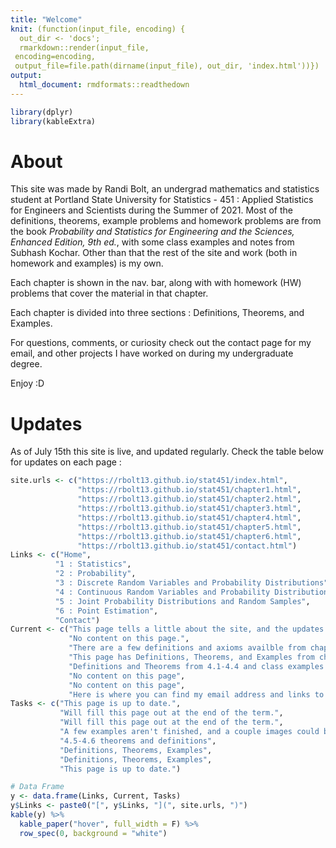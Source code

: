 ```yaml
---
title: "Welcome"
knit: (function(input_file, encoding) {
  out_dir <- 'docs';
  rmarkdown::render(input_file,
 encoding=encoding,
 output_file=file.path(dirname(input_file), out_dir, 'index.html'))})
output: 
  html_document: rmdformats::readthedown
---
```

```r
library(dplyr)
library(kableExtra)
```

# About
This site was made by Randi Bolt, an undergrad mathematics and statistics student at Portland State University for Statistics - 451 : Applied Statistics for Engineers and Scientists during the Summer of 2021. Most of the definitions,  theorems, example problems and homework problems are from the book *Probability and Statistics for Engineering and the Sciences, Enhanced Edition, 9th ed.*, with some class examples and notes from Subhash Kochar. Other than that the rest of the site and work (both in homework and examples) is my own. 

Each chapter is shown in the nav. bar, along with with homework (HW) problems that cover the material in that chapter. 

Each chapter is divided into three sections : Definitions, Theorems, and Examples. 

For questions, comments, or curiosity check out the contact page for my email, and other projects I have worked on during my undergraduate degree. 

Enjoy :D

# Updates 
As of July 15th this site is live, and updated regularly. Check the table below for updates on each page : 
```r
site.urls <- c("https://rbolt13.github.io/stat451/index.html",
               "https://rbolt13.github.io/stat451/chapter1.html",
               "https://rbolt13.github.io/stat451/chapter2.html",
               "https://rbolt13.github.io/stat451/chapter3.html",
               "https://rbolt13.github.io/stat451/chapter4.html",
               "https://rbolt13.github.io/stat451/chapter5.html",
               "https://rbolt13.github.io/stat451/chapter6.html",
               "https://rbolt13.github.io/stat451/contact.html")
Links <- c("Home",
          "1 : Statistics",
          "2 : Probability",
          "3 : Discrete Random Variables and Probability Distributions",
          "4 : Continuous Random Variables and Probability Distributions",
          "5 : Joint Probability Distributions and Random Samples",
          "6 : Point Estimation",
          "Contact")
Current <- c("This page tells a little about the site, and the updates on each page.",
             "No content on this page.",
             "There are a few definitions and axioms availble from chapter 2.",
             "This page has Definitions, Theorems, and Examples from chapter 3, as well as Homework 4 which covers chapter 3 material.",
             "Definitions and Theorems from 4.1-4.4 and class examples and notes from 7/22",
             "No content on this page",
             "No content on this page",
             "Here is where you can find my email address and links to other projects I've worked on. ")
Tasks <- c("This page is up to date.",
           "Will fill this page out at the end of the term.",
           "Will fill this page out at the end of the term.",
           "A few examples aren't finished, and a couple images could be replaced with text. Also missing day 7 examples, and homework 5.",
           "4.5-4.6 theorems and definitions",
           "Definitions, Theorems, Examples",
           "Definitions, Theorems, Examples",
           "This page is up to date.")

# Data Frame
y <- data.frame(Links, Current, Tasks)
y$Links <- paste0("[", y$Links, "](", site.urls, ")")
kable(y) %>%
  kable_paper("hover", full_width = F) %>%
  row_spec(0, background = "white")
```

